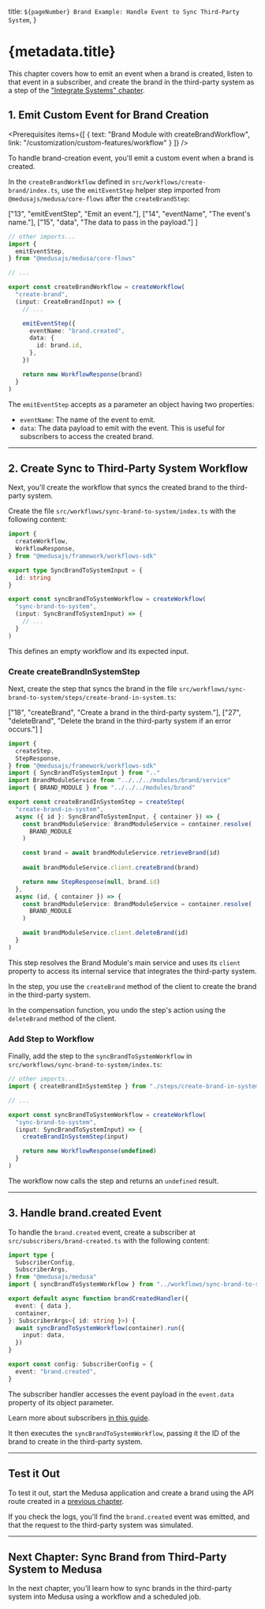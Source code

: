 
  title: `${pageNumber} Brand Example: Handle Event to Sync Third-Party System`,
}

# {metadata.title}

<Note title="Example Chapter">

This chapter covers how to emit an event when a brand is created, listen to that event in a subscriber, and create the brand in the third-party system as a step of the ["Integrate Systems" chapter](../page.mdx).

</Note>

## 1. Emit Custom Event for Brand Creation

<Prerequisites
  items={[
    {
      text: "Brand Module with createBrandWorkflow",
      link: "/customization/custom-features/workflow"
    }
  ]}
/>

To handle brand-creation event, you'll emit a custom event when a brand is created.

In the `createBrandWorkflow` defined in `src/workflows/create-brand/index.ts`, use the `emitEventStep` helper step imported from `@medusajs/medusa/core-flows` after the `createBrandStep`:

  ["13", "emitEventStep", "Emit an event."],
  ["14", "eventName", "The event's name."],
  ["15", "data", "The data to pass in the payload."]
]

```ts title="src/workflows/create-brand/index.ts" highlights={eventHighlights}
// other imports...
import { 
  emitEventStep,
} from "@medusajs/medusa/core-flows"

// ...

export const createBrandWorkflow = createWorkflow(
  "create-brand",
  (input: CreateBrandInput) => {
    // ...

    emitEventStep({
      eventName: "brand.created",
      data: {
        id: brand.id,
      },
    })

    return new WorkflowResponse(brand)
  }
)
```

The `emitEventStep` accepts as a parameter an object having two properties:

- `eventName`: The name of the event to emit.
- `data`: The data payload to emit with the event. This is useful for subscribers to access the created brand.

---

## 2. Create Sync to Third-Party System Workflow

Next, you'll create the workflow that syncs the created brand to the third-party system.

Create the file `src/workflows/sync-brand-to-system/index.ts` with the following content:

```ts title="src/workflows/sync-brand-to-system/index.ts"
import {
  createWorkflow,
  WorkflowResponse,
} from "@medusajs/framework/workflows-sdk"

export type SyncBrandToSystemInput = {
  id: string
}

export const syncBrandToSystemWorkflow = createWorkflow(
  "sync-brand-to-system",
  (input: SyncBrandToSystemInput) => {
    // ...
  }
)
```

This defines an empty workflow and its expected input.

### Create createBrandInSystemStep

Next, create the step that syncs the brand in the file `src/workflows/sync-brand-to-system/steps/create-brand-in-system.ts`:

  ["18", "createBrand", "Create a brand in the third-party system."],
  ["27", "deleteBrand", "Delete the brand in the third-party system if an error occurs."]
]

```ts title="src/workflows/sync-brand-to-system/steps/create-brand-in-system.ts" highlights={stepHighlights} collapsibleLines="1-8" expandButtonLabel="Show Imports"
import {
  createStep,
  StepResponse,
} from "@medusajs/framework/workflows-sdk"
import { SyncBrandToSystemInput } from ".."
import BrandModuleService from "../../../modules/brand/service"
import { BRAND_MODULE } from "../../../modules/brand"

export const createBrandInSystemStep = createStep(
  "create-brand-in-system",
  async ({ id }: SyncBrandToSystemInput, { container }) => {
    const brandModuleService: BrandModuleService = container.resolve(
      BRAND_MODULE
    )

    const brand = await brandModuleService.retrieveBrand(id)
  
    await brandModuleService.client.createBrand(brand)

    return new StepResponse(null, brand.id)
  },
  async (id, { container }) => {
    const brandModuleService: BrandModuleService = container.resolve(
      BRAND_MODULE
    )

    await brandModuleService.client.deleteBrand(id)
  }
)
```

This step resolves the Brand Module's main service and uses its `client` property to access its internal service that integrates the third-party system.

In the step, you use the `createBrand` method of the client to create the brand in the third-party system.

In the compensation function, you undo the step's action using the `deleteBrand` method of the client.

### Add Step to Workflow

Finally, add the step to the `syncBrandToSystemWorkflow` in `src/workflows/sync-brand-to-system/index.ts`:

```ts title="src/workflows/sync-brand-to-system/index.ts"
// other imports...
import { createBrandInSystemStep } from "./steps/create-brand-in-system"

// ...

export const syncBrandToSystemWorkflow = createWorkflow(
  "sync-brand-to-system",
  (input: SyncBrandToSystemInput) => {
    createBrandInSystemStep(input)

    return new WorkflowResponse(undefined)
  }
)
```

The workflow now calls the step and returns an `undefined` result.

---

## 3. Handle brand.created Event

To handle the `brand.created` event, create a subscriber at `src/subscribers/brand-created.ts` with the following content:

```ts title="src/subscribers/brand-created.ts"
import type {
  SubscriberConfig,
  SubscriberArgs,
} from "@medusajs/medusa"
import { syncBrandToSystemWorkflow } from "../workflows/sync-brand-to-system"

export default async function brandCreatedHandler({
  event: { data },
  container,
}: SubscriberArgs<{ id: string }>) {
  await syncBrandToSystemWorkflow(container).run({
    input: data,
  })
}

export const config: SubscriberConfig = {
  event: "brand.created",
}
```

The subscriber handler accesses the event payload in the `event.data` property of its object parameter.

<Note>

Learn more about subscribers [in this guide](../../../basics/events-and-subscribers/page.mdx).

</Note>

It then executes the `syncBrandToSystemWorkflow`, passing it the ID of the brand to create in the third-party system.

---

## Test it Out

To test it out, start the Medusa application and create a brand using the API route created in a [previous chapter](../../custom-features/api-route/page.mdx#test-api-route).

If you check the logs, you'll find the `brand.created` event was emitted, and that the request to the third-party system was simulated.

---

## Next Chapter: Sync Brand from Third-Party System to Medusa

In the next chapter, you'll learn how to sync brands in the third-party system into Medusa using a workflow and a scheduled job.

